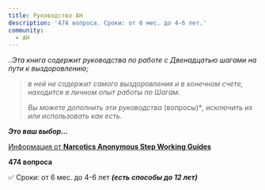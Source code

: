 ```yaml
---
title: Руководство АН
description: '474 вопроса. Сроки: от 6 мес. до 4-6 лет.'
community:
  - АН
---
```

*..Эта книга содержит руководства по работе с Двенадцатью шагами на пути к выздоровлению;* 

> *в ней не содержит самого выздоровления и в конечном счете, находится в личном опыт работы по Шагам.* 
>
> *Вы можете дополнить эти руководства* (вопросы)\**, исключить их или использовать как есть.* 

***Это ваш выбор...***

[Информация от **Narcotics Anonymous Step Working Guides**](https://www.gssana.org/books/na-step-working-guide.pdf)

**474 вопроса**

✅ Сроки: от 6 мес. до 4-6 лет ***(есть способы до 12 лет)***
